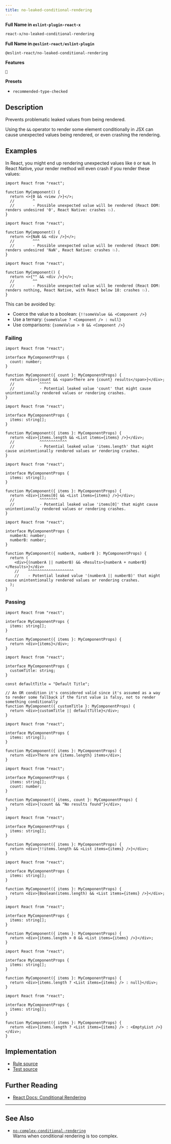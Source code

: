 ```yaml
---
title: no-leaked-conditional-rendering
---
```


**Full Name in `eslint-plugin-react-x`**

```sh copy
react-x/no-leaked-conditional-rendering
```

**Full Name in `@eslint-react/eslint-plugin`**

```sh copy
@eslint-react/no-leaked-conditional-rendering
```

**Features**

`💭`

**Presets**

- `recommended-type-checked`

## Description

Prevents problematic leaked values from being rendered.

Using the `&&` operator to render some element conditionally in JSX can cause unexpected values being rendered, or even crashing the rendering.

## Examples

In React, you might end up rendering unexpected values like `0` or `NaN`. In React Native, your render method will even crash if you render these values:

```tsx
import React from "react";

function MyComponent() {
  return <>{0 && <view />}</>;
  //        ^
  //        - Possible unexpected value will be rendered (React DOM: renders undesired '0', React Native: crashes 💥).
}
```

```tsx
import React from "react";

function MyComponent() {
  return <>{NaN && <div />}</>;
  //        ^^^
  //        - Possible unexpected value will be rendered (React DOM: renders undesired 'NaN', React Native: crashes 💥).
}
```

```tsx
import React from "react";

function MyComponent() {
  return <>{"" && <div />}</>;
  //        ^^
  //        - Possible unexpected value will be rendered (React DOM: renders nothing, React Native, with React below 18: crashes 💥).
}
```

This can be avoided by:

- Coerce the value to a boolean: `{!!someValue && <Component />}`
- Use a ternary: `{someValue ? <Component /> : null}`
- Use comparisons: `{someValue > 0 && <Component />}`

### Failing

```tsx
import React from "react";

interface MyComponentProps {
  count: number;
}

function MyComponent({ count }: MyComponentProps) {
  return <div>{count && <span>There are {count} results</span>}</div>;
  //           ^^^^^
  //           - Potential leaked value 'count' that might cause unintentionally rendered values or rendering crashes.
}
```

```tsx
import React from "react";

interface MyComponentProps {
  items: string[];
}

function MyComponent({ items }: MyComponentProps) {
  return <div>{items.length && <List items={items} />}</div>;
  //           ^^^^^^^^^^^^
  //           - Potential leaked value 'items.length' that might cause unintentionally rendered values or rendering crashes.
}
```

```tsx
import React from "react";

interface MyComponentProps {
  items: string[];
}

function MyComponent({ items }: MyComponentProps) {
  return <div>{items[0] && <List items={items} />}</div>;
  //           ^^^^^^^^
  //           - Potential leaked value 'items[0]' that might cause unintentionally rendered values or rendering crashes.
}
```

```tsx
import React from "react";

interface MyComponentProps {
  numberA: number;
  numberB: number;
}

function MyComponent({ numberA, numberB }: MyComponentProps) {
  return (
    <div>{(numberA || numberB) && <Results>{numberA + numberB}</Results>}</div>
    //    ^^^^^^^^^^^^^^^^^^^^
    //    - Potential leaked value '(numberA || numberB)' that might cause unintentionally rendered values or rendering crashes.
  );
}
```

### Passing

```tsx
import React from "react";

interface MyComponentProps {
  items: string[];
}

function MyComponent({ items }: MyComponentProps) {
  return <div>{items}</div>;
}
```

```tsx
import React from "react";

interface MyComponentProps {
  customTitle: string;
}

const defaultTitle = "Default Title";

// An OR condition it's considered valid since it's assumed as a way to render some fallback if the first value is falsy, not to render something conditionally
function MyComponent({ customTitle }: MyComponentProps) {
  return <div>{customTitle || defaultTitle}</div>;
}
```

```tsx
import React from "react";

interface MyComponentProps {
  items: string[];
}

function MyComponent({ items }: MyComponentProps) {
  return <div>There are {items.length} items</div>;
}
```

```tsx
import React from "react";

interface MyComponentProps {
  items: string[];
  count: number;
}

function MyComponent({ items, count }: MyComponentProps) {
  return <div>{!count && "No results found"}</div>;
}
```

```tsx
import React from "react";

interface MyComponentProps {
  items: string[];
}

function MyComponent({ items }: MyComponentProps) {
  return <div>{!!items.length && <List items={items} />}</div>;
}
```

```tsx
import React from "react";

interface MyComponentProps {
  items: string[];
}

function MyComponent({ items }: MyComponentProps) {
  return <div>{Boolean(items.length) && <List items={items} />}</div>;
}
```

```tsx
import React from "react";

interface MyComponentProps {
  items: string[];
}

function MyComponent({ items }: MyComponentProps) {
  return <div>{items.length > 0 && <List items={items} />}</div>;
}
```

```tsx
import React from "react";

interface MyComponentProps {
  items: string[];
}

function MyComponent({ items }: MyComponentProps) {
  return <div>{items.length ? <List items={items} /> : null}</div>;
}
```

```tsx
import React from "react";

interface MyComponentProps {
  items: string[];
}

function MyComponent({ items }: MyComponentProps) {
  return <div>{items.length ? <List items={items} /> : <EmptyList />}</div>;
}
```

## Implementation

- [Rule source](https://github.com/Rel1cx/eslint-react/tree/main/packages/plugins/eslint-plugin-react-x/src/rules/no-leaked-conditional-rendering.ts)
- [Test source](https://github.com/Rel1cx/eslint-react/tree/main/packages/plugins/eslint-plugin-react-x/src/rules/no-leaked-conditional-rendering.spec.ts)

## Further Reading

- [React Docs: Conditional Rendering](https://react.dev/learn/conditional-rendering)

---

## See Also

- [`no-complex-conditional-rendering`](./no-complex-conditional-rendering)\
  Warns when conditional rendering is too complex.
